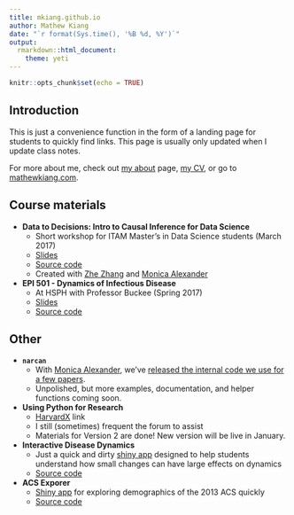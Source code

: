 ```yaml
---
title: mkiang.github.io
author: Mathew Kiang
date: "`r format(Sys.time(), '%B %d, %Y')`"
output:
  rmarkdown::html_document:
    theme: yeti
---
```


```r
knitr::opts_chunk$set(echo = TRUE)
```

## Introduction

This is just a convenience function in the form of a landing page for students to quickly find links. This page is usually only updated when I update class notes. 

For more about me, check out [my about](https://mathewkiang.com/aboutme/) page, [my CV](https://mathewkiang.com/assets/mkiangcv.pdf), or go to [mathewkiang.com](https://mathewkiang.com). 

## Course materials

- **Data to Decisions: Intro to Causal Inference for Data Science**
    - Short workshop for ITAM Master's in Data Science students (March 2017)
    - [Slides](http://mkiang.github.io/intro-ci-shortcourse/)
    - [Source code](https://github.com/mkiang/intro-ci-shortcourse)
    - Created with [Zhe Zhang](http://aboutzhe.com) and [Monica Alexander](http://monicaalexander.com/)
- **EPI 501 - Dynamics of Infectious Disease**
    - At HSPH with Professor Buckee (Spring 2017)
    - [Slides](https://mkiang.github.io/epi501_review/)
    - [Source code](https://github.com/mkiang/epi501_review)

## Other
- **`narcan`**
    - With [Monica Alexander](http://monicaalexander.com), we've [released the internal code we use for a few papers](https://mkiang.github.io/narcan/). 
    - Unpolished, but more examples, documentation, and helper functions coming soon.
- **Using Python for Research**
    - [HarvardX](https://www.edx.org/course/using-python-research-harvardx-ph526x) link
    - I still (sometimes) frequent the forum to assist
    - Materials for Version 2 are done! New version will be live in January. 
- **Interactive Disease Dynamics**
    - Just a quick and dirty [shiny app](https://mkiang.shinyapps.io/DiseaseDynamics/) designed to help students understand how small changes can have large effects on dynamics
    - [Source code](https://github.com/mkiang/DiseaseDynamics)
- **ACS Exporer**
    - [Shiny app](https://mkiang.shinyapps.io/PrEligibles/) for exploring demographics of the 2013 ACS quickly
    - [Source code](https://github.com/mkiang/PrEligibles)

<!--html_preserve-->
<!-- Piwik -->
<script type="text/javascript">
  var _paq = _paq || [];
  /* tracker methods like "setCustomDimension" should be called before "trackPageView" */
  _paq.push(['trackPageView']);
  _paq.push(['enableLinkTracking']);
  (function() {
    var u="//mathewkiang.com/piwik/";
    _paq.push(['setTrackerUrl', u+'piwik.php']);
    _paq.push(['setSiteId', '2']);
    var d=document, g=d.createElement('script'), s=d.getElementsByTagName('script')[0];
    g.type='text/javascript'; g.async=true; g.defer=true; g.src=u+'piwik.js'; s.parentNode.insertBefore(g,s);
  })();
</script>
<!-- End Piwik Code -->

<!-- Piwik Image Tracker-->
<img src="https://mathewkiang.com/piwik/piwik.php?idsite=2&rec=1&action_name=mkiang.github.io" style="border:0" alt="" />
<!-- End Piwik -->
<!--/html_preserve-->
